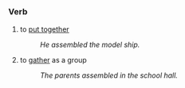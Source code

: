 =={{en}}==
===Verb===
# to [[put together]]
#: ''He assembled the model ship.''
# to [[gather]] as a group
#: ''The parents assembled in the school hall.''